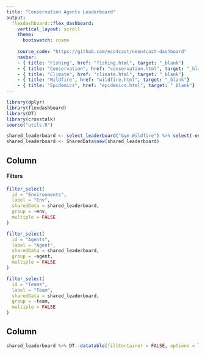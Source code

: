 ```yaml
---
title: "Conservation Agents Leaderboard"
output:
  flexdashboard::flex_dashboard:
    vertical_layout: scroll
    theme: 
      bootswatch: cosmo
      
    source_code: "https://github.com/eco4cast/neon4cast-dashboard"
    navbar:
    - { title: "Fishing", href: "fishing.html", target: "_blank"}
    - { title: "Conservation", href: "conservation.html", target: "_blank"}
    - { title: "Climate", href: "climate.html", target: "_blank"}
    - { title: "Wildfire", href: "wildfire.html", target: "_blank"}
    - { title: "Epidemics", href: "epidemics.html", target: "_blank"}
---
```

```r
library(dplyr)
library(flexdashboard)
library(DT)
library(crosstalk)
source("utils.R")

shared_leaderboard <- select_leaderboard("Gym Wildfire") %>% select(-env_kwargs)
shared_leaderboard <- SharedData$new(shared_leaderboard)
```   

Column{.sidebar data-width=300}
---------

#### Filters

```r
filter_select(
  id = "Environments",
  label = "Env",
  sharedData = shared_leaderboard,
  group = ~env,
  multiple = FALSE
)

filter_select(
  id = "Agents",
  label = "Agent",
  sharedData = shared_leaderboard,
  group = ~agent,
  multiple = FALSE
)

filter_select(
  id = "Teams",
  label = "Team",
  sharedData = shared_leaderboard,
  group = ~team,
  multiple = FALSE
)


```


Column
-------------------------------------
   

```r
shared_leaderboard %>% DT::datatable(fillContainer = FALSE, options = list(order=list(4, 'desc')))
```   
